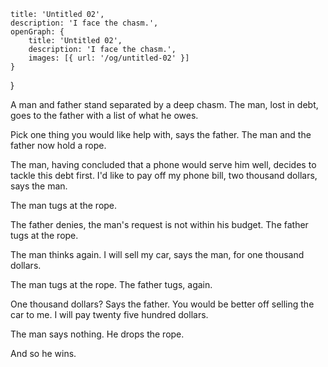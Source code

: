     title: 'Untitled 02',
    description: 'I face the chasm.',
    openGraph: {
        title: 'Untitled 02',
        description: 'I face the chasm.',
        images: [{ url: '/og/untitled-02' }]
    }
} 

A man and father stand separated by a deep chasm.
The man, lost in debt, goes to the father with a list of what he owes.

Pick one thing you would like help with, says the father.
The man and the father now hold a rope.

The man, having concluded that a phone would serve him well, decides to tackle this debt first.
I'd like to pay off my phone bill, two thousand dollars, says the man.

The man tugs at the rope.

The father denies, the man's request is not within his budget.
The father tugs at the rope.

The man thinks again.
I will sell my car, says the man, for one thousand dollars.

The man tugs at the rope.
The father tugs, again.

One thousand dollars? Says the father.
You would be better off selling the car to me. I will pay twenty five hundred dollars.

The man says nothing.
He drops the rope.

And so he wins.

